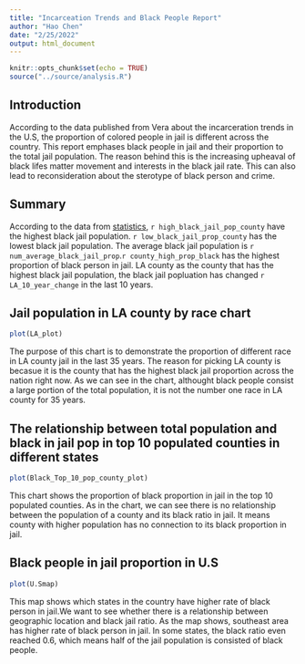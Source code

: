 ```yaml
---
title: "Incarceation Trends and Black People Report"
author: "Hao Chen"
date: "2/25/2022"
output: html_document
---
```


```r
knitr::opts_chunk$set(echo = TRUE)
source("../source/analysis.R")
```
## Introduction 


According to the data published from Vera about the incarceration trends in the U.S, the proportion of colored people in jail is different across the country. This report emphases black people in jail and their proportion to the total jail population. The reason behind this is the increasing upheaval of black lifes matter movement and interests in the black jail rate. This can also lead to reconsideration about the sterotype of black person and crime. 

## Summary

According to the data from [statistics](https://github.com/vera-institute/incarceration-trends.git/incarceration_trends.csv), `r high_black_jail_pop_county` have the highest black jail population. `r low_black_jail_prop_county` has the lowest black jail population. The average black jail population is `r num_average_black_jail_prop`.`r county_high_prop_black` has the highest proportion of black person in jail. LA county as the county that has the highest black jail population, the black jail popluation has changed `r LA_10_year_change` in the last 10 years. 

## Jail population in LA county by race chart

```r
plot(LA_plot)
```

The purpose of this chart is to demonstrate the proportion of different race in LA county jail in the last 35 years. The reason for picking LA county is becasue it is the county that has the highest black jail proportion across the nation right now. As we can see in the chart, althought black people consist a large portion of the total population, it is not the number one race in LA county for 35 years.  


## The relationship between total population and black in jail pop in top 10 populated counties in different states


```r
plot(Black_Top_10_pop_county_plot)
```

This chart shows the proportion of black proportion in jail in the top 10 populated counties. As in the chart, we can see there is no relationship between the population of a county and its black ratio in jail. It means county with higher population has no connection to its black proportion in jail. 

## Black people in jail proportion in U.S

```r
plot(U.Smap)
```

This map shows which states in the country have higher rate of black person in jail.We want to see whether there is a relationship between geographic location and black jail ratio. As the map shows, southeast area has higher rate of black person in jail. In some states, the black ratio even reached 0.6, which means half of the jail population is consisted of black people. 